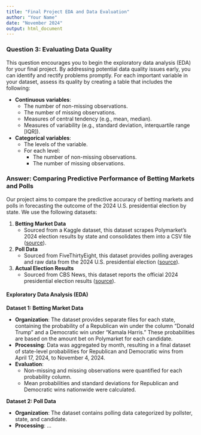 ```yaml
---
title: "Final Project EDA and Data Evaluation"
author: "Your Name"
date: "November 2024"
output: html_document
---
```


### Question 3: Evaluating Data Quality

This question encourages you to begin the exploratory data analysis (EDA) for your final project. By addressing potential data quality issues early, you can identify and rectify problems promptly. For each important variable in your dataset, assess its quality by creating a table that includes the following:

- **Continuous variables**:
  - The number of non-missing observations.
  - The number of missing observations.
  - Measures of central tendency (e.g., mean, median).
  - Measures of variability (e.g., standard deviation, interquartile range [IQR]).

- **Categorical variables**:
  - The levels of the variable.
  - For each level:
    - The number of non-missing observations.
    - The number of missing observations.

### Answer: Comparing Predictive Performance of Betting Markets and Polls

Our project aims to compare the predictive accuracy of betting markets and polls in forecasting the outcome of the 2024 U.S. presidential election by state. We use the following datasets:

1. **Betting Market Data**  
   - Sourced from a Kaggle dataset, this dataset scrapes Polymarket's 2024 election results by state and consolidates them into a CSV file ([source](https://www.kaggle.com/datasets/pbizil/polymarket-2024-us-election-state-data)).
   
2. **Poll Data**  
   - Sourced from FiveThirtyEight, this dataset provides polling averages and raw data from the 2024 U.S. presidential election ([source](https://projects.fivethirtyeight.com/polls/president-general/2024/national/)).
   
3. **Actual Election Results**  
   - Sourced from CBS News, this dataset reports the official 2024 presidential election results ([source](https://www.cbsnews.com/elections/2024/president/)).

#### Exploratory Data Analysis (EDA)

**Dataset 1: Betting Market Data**

- **Organization**: The dataset provides separate files for each state, containing the probability of a Republican win under the column "Donald Trump" and a Democratic win under "Kamala Harris." These probabilities are based on the amount bet on Polymarket for each candidate.
- **Processing**: Data was aggregated by month, resulting in a final dataset of state-level probabilities for Republican and Democratic wins from April 17, 2024, to November 4, 2024.
- **Evaluation**:
  - Non-missing and missing observations were quantified for each probability column.
  - Mean probabilities and standard deviations for Republican and Democratic wins nationwide were calculated.

**Dataset 2: Poll Data**

- **Organization**: The dataset contains polling data categorized by pollster, state, and candidate.
- **Processing**: ...

